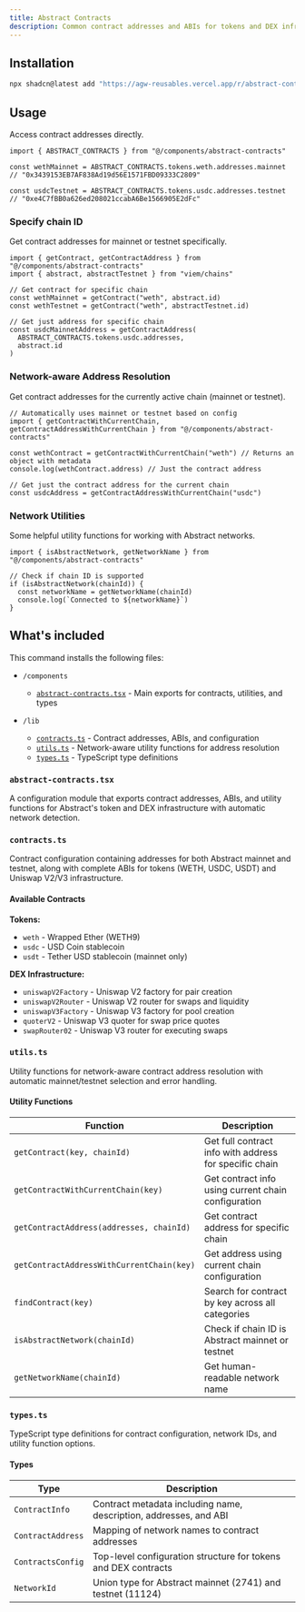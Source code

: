 ```yaml
---
title: Abstract Contracts
description: Common contract addresses and ABIs for tokens and DEX infrastructure on Abstract with utility functions for network-aware address resolution
---
```


## Installation

```bash
npx shadcn@latest add "https://agw-reusables.vercel.app/r/abstract-contracts.json"
```

## Usage

Access contract addresses directly.

```tsx
import { ABSTRACT_CONTRACTS } from "@/components/abstract-contracts"

const wethMainnet = ABSTRACT_CONTRACTS.tokens.weth.addresses.mainnet
// "0x3439153EB7AF838Ad19d56E1571FBD09333C2809"

const usdcTestnet = ABSTRACT_CONTRACTS.tokens.usdc.addresses.testnet
// "0xe4C7fBB0a626ed208021ccabA6Be1566905E2dFc"
```

### Specify chain ID

Get contract addresses for mainnet or testnet specifically.

```tsx
import { getContract, getContractAddress } from "@/components/abstract-contracts"
import { abstract, abstractTestnet } from "viem/chains"

// Get contract for specific chain
const wethMainnet = getContract("weth", abstract.id)
const wethTestnet = getContract("weth", abstractTestnet.id)

// Get just address for specific chain
const usdcMainnetAddress = getContractAddress(
  ABSTRACT_CONTRACTS.tokens.usdc.addresses,
  abstract.id
)
```

### Network-aware Address Resolution

Get contract addresses for the currently active chain (mainnet or testnet).

```tsx
// Automatically uses mainnet or testnet based on config
import { getContractWithCurrentChain, getContractAddressWithCurrentChain } from "@/components/abstract-contracts"

const wethContract = getContractWithCurrentChain("weth") // Returns an object with metadata
console.log(wethContract.address) // Just the contract address

// Get just the contract address for the current chain
const usdcAddress = getContractAddressWithCurrentChain("usdc")
```

### Network Utilities

Some helpful utility functions for working with Abstract networks.

```tsx
import { isAbstractNetwork, getNetworkName } from "@/components/abstract-contracts"

// Check if chain ID is supported
if (isAbstractNetwork(chainId)) {
  const networkName = getNetworkName(chainId)
  console.log(`Connected to ${networkName}`)
}
```

## What's included

This command installs the following files:

- `/components`
  - [`abstract-contracts.tsx`](#abstract-contractstsx) - Main exports for contracts, utilities, and types

- `/lib`
  - [`contracts.ts`](#contractsts) - Contract addresses, ABIs, and configuration
  - [`utils.ts`](#utilsts) - Network-aware utility functions for address resolution
  - [`types.ts`](#typests) - TypeScript type definitions

### `abstract-contracts.tsx`

A configuration module that exports contract addresses, ABIs, and utility functions for Abstract's token and DEX infrastructure with automatic network detection.

<ComponentSource src="registry/new-york/blocks/abstract-contracts/abstract-contracts.tsx" />

### `contracts.ts`

Contract configuration containing addresses for both Abstract mainnet and testnet, along with complete ABIs for tokens (WETH, USDC, USDT) and Uniswap V2/V3 infrastructure.

<ComponentSource src="registry/new-york/blocks/abstract-contracts/lib/contracts.ts" />

#### Available Contracts

**Tokens:**
- `weth` - Wrapped Ether (WETH9)
- `usdc` - USD Coin stablecoin
- `usdt` - Tether USD stablecoin (mainnet only)

**DEX Infrastructure:**
- `uniswapV2Factory` - Uniswap V2 factory for pair creation
- `uniswapV2Router` - Uniswap V2 router for swaps and liquidity
- `uniswapV3Factory` - Uniswap V3 factory for pool creation
- `quoterV2` - Uniswap V3 quoter for swap price quotes
- `swapRouter02` - Uniswap V3 router for executing swaps

### `utils.ts`

Utility functions for network-aware contract address resolution with automatic mainnet/testnet selection and error handling.

<ComponentSource src="registry/new-york/blocks/abstract-contracts/lib/utils.ts" />

#### Utility Functions

| Function | Description |
| --- | --- |
| `getContract(key, chainId)` | Get full contract info with address for specific chain |
| `getContractWithCurrentChain(key)` | Get contract info using current chain configuration |
| `getContractAddress(addresses, chainId)` | Get contract address for specific chain |
| `getContractAddressWithCurrentChain(key)` | Get address using current chain configuration |
| `findContract(key)` | Search for contract by key across all categories |
| `isAbstractNetwork(chainId)` | Check if chain ID is Abstract mainnet or testnet |
| `getNetworkName(chainId)` | Get human-readable network name |

### `types.ts`

TypeScript type definitions for contract configuration, network IDs, and utility function options.

<ComponentSource src="registry/new-york/blocks/abstract-contracts/lib/types.ts" />

#### Types

| Type | Description |
| --- | --- |
| `ContractInfo` | Contract metadata including name, description, addresses, and ABI |
| `ContractAddress` | Mapping of network names to contract addresses |
| `ContractsConfig` | Top-level configuration structure for tokens and DEX contracts |
| `NetworkId` | Union type for Abstract mainnet (2741) and testnet (11124) |